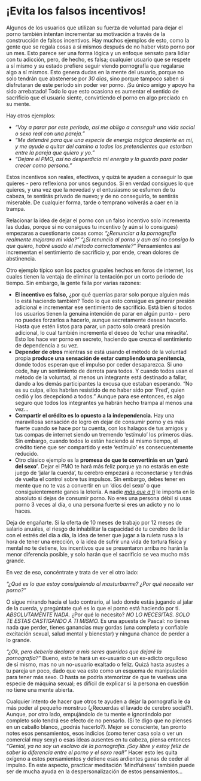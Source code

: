 # ¡Evita los falsos incentivos!

Algunos de los usuarios que utilizan su fuerza de voluntad para dejar el porno también intentan incrementar su motivación a través de la construcción de falsos incentivos. Hay muchos ejemplos de esto, como la gente que se regala cosas a sí mismos después de no haber visto porno por un mes. Esto parece ser una forma lógica y un enfoque sensato para lidiar con tu adicción, pero, de hecho, es falsa; cualquier usuario que se respete a sí mismo y su estado prefiere seguir viendo pornografía que regalarse algo a sí mismos. Esto genera dudas en la mente del usuario, porque no solo tendrán que abstenerse por _30 días_, sino porque tampoco saben si disfrutaran de este período sin poder ver porno. ¡Su único amigo y apoyo ha sido arrebatado! Todo lo que esto ocasiona es aumentar el sentido de sacrificio que el usuario siente, convirtiendo el porno en algo preciado en su mente. 

Hay otros ejemplos:

* _“Voy a parar por este periodo, así me obligo a conseguir una vida social o sexo real con una pareja.”_
* _“Me detendré para que una especie de energía mágica despierte en mí, y me ayude a quitar del camino a todos los pretendientes que estorban entre la pareja que quiero y yo.”_
* _“Dejare el PMO, así no desperdicio mi energía y la guardo para poder crecer como persona.”_

Estos incentivos son reales, efectivos, y quizá te ayuden a conseguir lo que quieres - pero reflexiona por unos segundos. Si en verdad consigues lo que quieres, y una vez que la novedad y el entusiasmo se esfumen de tu cabeza, te sentirás privado de nuevo; y de no conseguirlo, te sentirás miserable. De cualquier forma, tarde o temprano volverás a caer en la trampa.

Relacionar la idea de dejar el porno con un falso incentivo solo incrementa las dudas, porque si no consigues tu incentivo (y aún si lo consigues) empezaras a cuestionarte cosas como: _“¿Renunciar a la pornografía realmente mejorara mi vida?”_ _“¿Si renuncio al porno y aun así no consigo lo que quiero, habré usado el método correctamente?”_ Pensamientos así incrementan el sentimiento de sacrificio y, por ende, crean dolores de abstinencia. 

Otro ejemplo típico son los pactos grupales hechos en foros de internet, los cuales tienen la ventaja de eliminar la tentación por un corto periodo de tiempo. Sin embargo, la gente falla por varias razones:

* **El incentivo es falso,** ¿por qué querrías parar solo porque alguien más lo está haciendo también? Todo lo que esto consigue es generar presión adicional e incrementar ese sentimiento de sacrificio. Está bien si todos los usuarios tienen la genuina intención de parar en algún punto - pero no puedes forzarlos a hacerlo, aunque secretamente desean hacerlo. Hasta que estén listos para parar, un pacto solo creará presión adicional, lo cual también incrementa el deseo de ‘echar una miradita’. Esto los hace ver porno en secreto, haciendo que crezca el sentimiento de dependencia a su vez. 
* **Depender de otros** mientras se está usando el método de la voluntad propia **produce una sensación de estar cumpliendo una penitencia**, donde todos esperan que el impulso por ceder desaparezca. Si uno cede, hay un sentimiento de derrota para todos. Y cuando todos usan el método de la voluntad, al menos un integrante está destinado a fallar, dando a los demás participantes la excusa que estaban esperando. “No es su culpa, ellos habrían resistido de no haber sido por ‘Fred’, quien cedió y los decepcionó a todos.” Aunque para ese entonces, es algo seguro que todos los integrantes ya habrán hecho trampa al menos una vez...
* **Compartir el crédito es lo opuesto a la independencia.** Hay una maravillosa sensación de logro en dejar de consumir porno y es más fuerte cuando se hace por tu cuenta, con los halagos de tus amigos y tus compas de internet siendo un tremendo ‘estímulo’ los primeros días. Sin embargo, cuando todos lo están haciendo al mismo tiempo, el crédito tiene que ser compartido y este ‘estímulo’ es consecuentemente reducido. 
* Otro clásico ejemplo es la **promesa de que te convertirás en un ‘gurú del sexo’**. Dejar el PMO te hará más feliz porque ya no estarás en este juego de ‘jalar la cuerda’, tu cerebro empezará a reconectarse y tendrás de vuelta el control sobre tus impulsos. Sin embargo, debes tener en mente que no te vas a convertir en un ‘dios del sexo’ o que consiguientemente ganes la lotería. A nadie <span style="text-decoration:underline">_más que a ti_</span> le importa en lo absoluto si dejas de consumir porno. No eres una persona débil si usas porno 3 veces al día, o una persona fuerte si eres un adicto y no lo haces. 

Deja de engañarte. Si la oferta de 10 meses de trabajo por 12 meses de salario anuales, el riesgo de inhabilitar la capacidad de tu cerebro de lidiar con el estrés del día a día, la idea de tener que jugar a la ruleta rusa a la hora de tener una erección, o la idea de sufrir una vida de tortura física y mental no te detiene, los incentivos que se presentaron arriba no harán la menor diferencia posible, y solo harán que el sacrificio se vea mucho más grande. 

En vez de eso, concéntrate y trata de ver el otro lado:

_“¿Qué es lo que estoy consiguiendo al masturbarme? ¿Por qué necesito ver porno?”_

O sigue mirando hacia el lado contrario, al lado donde estás jugando al jalar de la cuerda, y pregúntate qué es lo que el porno está haciendo por ti. _ABSOLUTAMENTE NADA._ ¿Por qué lo necesito? _NO LO NECESITAS. SOLO TE ESTAS CASTIGANDO A TI MISMO._ Es una apuesta de Pascal: no tienes nada que perder, tienes ganancias muy gordas (una completa y confiable excitación sexual, salud mental y bienestar) y ninguna chance de perder a lo grande. 

_“¿Ok, pero debería declarar a mis seres queridos que dejaré la pornografía?”_ Bueno, esto te hará un ex-usuario o un ex-adicto orgulloso de sí mismo, mas no un no-usuario exaltado o feliz. Quizá hasta asustes a tu pareja un poco, dado que vea esto como un esquema de manipulación para tener más sexo. O hasta se podría atemorizar de que te vuelvas una especie de máquina sexual; es difícil de explicar si la persona en cuestión no tiene una mente abierta. 

Cualquier intento de hacer que otros te ayuden a dejar la pornografía le da más poder al pequeño monstruo (¿Recuerdas el lavado de cerebro social?). Aunque, por otro lado, empujándolo de tu mente e ignorándolo por completo solo tendrá ese efecto de no pensarlo. (Si te digo que no pienses en un caballo blanco, ¿podrás hacerlo?). Mejor se consciente, tan pronto notes esos pensamientos, esos indicios (como tener casa sola o ver un comercial muy sexy) o esas ideas ausentes en tu cabeza, piensa entonces _“Genial, ya no soy un esclavo de la pornografía. ¡Soy libre y estoy feliz de saber la diferencia entre el porno y el sexo real!”_ Hacer esto les quita oxígeno a estos pensamientos y detiene esas ardientes ganas de ceder al impulso. En este aspecto, practicar meditación ‘Mindfulness’ también puede ser de mucha ayuda en la despersonalización de estos pensamientos...

